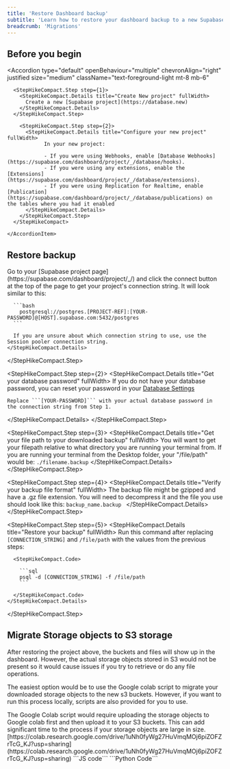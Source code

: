 ```yaml
---
title: 'Restore Dashboard backup'
subtitle: 'Learn how to restore your dashboard backup to a new Supabase project'
breadcrumb: 'Migrations'
---
```


## Before you begin

<Accordion
  type="default"
  openBehaviour="multiple"
  chevronAlign="right"
  justified
  size="medium"
  className="text-foreground-light mt-8 mb-6"
>
  <div className="border-b mt-3 pb-3">
    <AccordionItem
      header="Install Postgresql which includes psql"
      id="item-1"
    >
      <PostgresInstallation />
    </AccordionItem>

  </div>
  <div className="border-b mt-3 pb-3">
    <AccordionItem
      header="Create and configure a new Supabase project"
      id="item-2"
    >
      <StepHikeCompact>

      <StepHikeCompact.Step step={1}>
        <StepHikeCompact.Details title="Create New project" fullWidth>
          Create a new [Supabase project](https://database.new)
        </StepHikeCompact.Details>
      </StepHikeCompact.Step>

        <StepHikeCompact.Step step={2}>
          <StepHikeCompact.Details title="Configure your new project" fullWidth>
                In your new project:

                - If you were using Webhooks, enable [Database Webhooks](https://supabase.com/dashboard/project/_/database/hooks).
                - If you were using any extensions, enable the [Extensions](https://supabase.com/dashboard/project/_/database/extensions).
                - If you were using Replication for Realtime, enable [Publication](https://supabase.com/dashboard/project/_/database/publications) on the tables where you had it enabled
          </StepHikeCompact.Details>
        </StepHikeCompact.Step>
      </StepHikeCompact>

    </AccordionItem>

  </div>
</Accordion>

## Restore backup

<StepHikeCompact>
  <StepHikeCompact.Step step={1}>
    <StepHikeCompact.Details title="Get your new database connection string" fullWidth>
      Go to your [Supabase project page](https://supabase.com/dashboard/project/_/) and click the connect button at the top of the page to get your project's connection string. It will look similar to this:

      ```bash
        postgresql://postgres.[PROJECT-REF]:[YOUR-PASSWORD]@[HOST].supabase.com:5432/postgres
      ```

      If you are unsure about which connection string to use, use the Session pooler connection string.
    </StepHikeCompact.Details>

  </StepHikeCompact.Step>

<StepHikeCompact.Step step={2}>
  <StepHikeCompact.Details title="Get your database password" fullWidth>
    If you do not have your database password, you can reset your password in your [Database
    Settings](https://supabase.com/dashboard/project/_/settings/database)

    Replace ```[YOUR-PASSWORD]``` with your actual database password in the connection string from Step 1.

  </StepHikeCompact.Details>
</StepHikeCompact.Step>

<StepHikeCompact.Step step={3}>
  <StepHikeCompact.Details title="Get your file path to your downloaded backup" fullWidth>
    You will want to get your filepath relative to what directory you are running your terminal
    from. If you are running your terminal from the Desktop folder, your "/file/path" would be:
    ```./filename.backup```
  </StepHikeCompact.Details>
</StepHikeCompact.Step>

<StepHikeCompact.Step step={4}>
  <StepHikeCompact.Details title="Verify your backup file format" fullWidth>
    The backup file might be gzipped and have a .gz file extension. You will need to decompress it
    and the file you use should look like this: ```backup_name.backup ```
  </StepHikeCompact.Details>
</StepHikeCompact.Step>

<StepHikeCompact.Step step={5}>
    <StepHikeCompact.Details title="Restore your backup" fullWidth>
      Run this command after replacing ```[CONNECTION_STRING]``` and ```/file/path``` with the values from the previous steps:

      <StepHikeCompact.Code>

        ```sql
        psql -d [CONNECTION_STRING] -f /file/path
        ```

      </StepHikeCompact.Code>
    </StepHikeCompact.Details>

  </StepHikeCompact.Step>
</StepHikeCompact>

## Migrate Storage objects to S3 storage

After restoring the project above, the buckets and files will show up in the dashboard. However, the actual storage objects stored in S3 would not be present so it would cause issues if you try to retrieve or do any file operations.

The easiest option would be to use the Google colab script to migrate your downloaded storage objects to the new s3 buckets. However, if you want to run this process locally, scripts are also provided for you to use.

<Admonition type="info">
  The Google Colab script would require uploading the storage objects to Google colab first and then
  upload it to your S3 buckets. This can add significant time to the process if your storage objects
  are large in size.
</Admonition>

<Tabs scrollable size="small" type="underlined" defaultActiveId="colab">
  <TabPanel id="colab" label="Google Colab">
    [https://colab.research.google.com/drive/1uNh0fyWg27HuVmqMOj6piZOFZrTcG_KJ?usp=sharing](https://colab.research.google.com/drive/1uNh0fyWg27HuVmqMOj6piZOFZrTcG_KJ?usp=sharing)
  </TabPanel>
  <TabPanel id="js" label="Javascript">
    ```JS code```
  </TabPanel>
  <TabPanel id="py" label="Python">
    ```Python Code```
  </TabPanel>
</Tabs>
